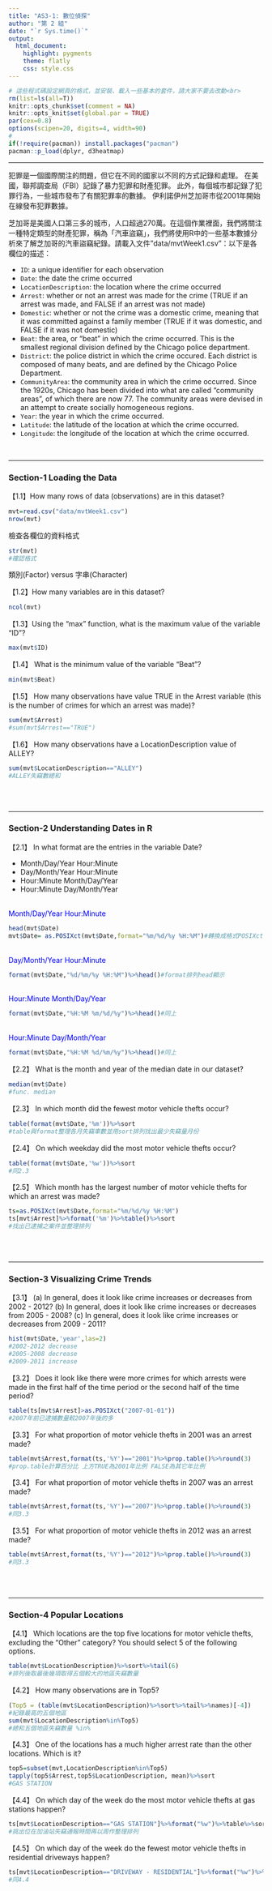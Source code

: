 ```yaml
---
title: "AS3-1: 數位偵探"
author: "第 2 組"
date: "`r Sys.time()`"
output: 
  html_document:
    highlight: pygments
    theme: flatly
    css: style.css
---
```


```r
# 這些程式碼設定網頁的格式，並安裝、載入一些基本的套件，請大家不要去改動<br>
rm(list=ls(all=T))
knitr::opts_chunk$set(comment = NA)
knitr::opts_knit$set(global.par = TRUE)
par(cex=0.8)
options(scipen=20, digits=4, width=90)
#
if(!require(pacman)) install.packages("pacman")
pacman::p_load(dplyr, d3heatmap)
```
<hr>

犯罪是一個國際關注的問題，但它在不同的國家以不同的方式記錄和處理。 在美國，聯邦調查局（FBI）記錄了暴力犯罪和財產犯罪。 此外，每個城市都記錄了犯罪行為，一些城市發布了有關犯罪率的數據。 伊利諾伊州芝加哥市從2001年開始在線發布犯罪數據。

芝加哥是美國人口第三多的城市，人口超過270萬。在這個作業裡面，我們將關注一種特定類型的財產犯罪，稱為「汽車盜竊」，我們將使用R中的一些基本數據分析來了解芝加哥的汽車盜竊紀錄。請載入文件"data/mvtWeek1.csv"：以下是各欄位的描述：

+ `ID`: a unique identifier for each observation
+ `Date`: the date the crime occurred
+ `LocationDescription`: the location where the crime occurred
+ `Arrest`: whether or not an arrest was made for the crime (TRUE if an arrest was made, and FALSE if an arrest was not made)
+ `Domestic`: whether or not the crime was a domestic crime, meaning that it was committed against a family member (TRUE if it was domestic, and FALSE if it was not domestic)
+ `Beat`: the area, or "beat" in which the crime occurred. This is the smallest regional division defined by the Chicago police department.
+ `District`: the police district in which the crime occured. Each district is composed of many beats, and are defined by the Chicago Police Department.
+ `CommunityArea`: the community area in which the crime occurred. Since the 1920s, Chicago has been divided into what are called "community areas", of which there are now 77. The community areas were devised in an attempt to create socially homogeneous regions.
+ `Year`: the year in which the crime occurred.
+ `Latitude`: the latitude of the location at which the crime occurred.
+ `Longitude`: the longitude of the location at which the crime occurred.

<br>

- - -

###  Section-1 Loading the Data

【1.1】How many rows of data (observations) are in this dataset?

```r
mvt=read.csv("data/mvtWeek1.csv")
nrow(mvt)
```

檢查各欄位的資料格式
```r
str(mvt)
#確認格式
```

類別(Factor) versus 字串(Character)

【1.2】How many variables are in this dataset?
```r
ncol(mvt)
```


【1.3】Using the "max" function, what is the maximum value of the variable "ID"?
```r
max(mvt$ID)
```


【1.4】 What is the minimum value of the variable "Beat"?
```r
min(mvt$Beat)
```


【1.5】 How many observations have value TRUE in the Arrest variable (this is the number of crimes for which an arrest was made)?
```r
sum(mvt$Arrest)
#sum(mvt$Arrest=="TRUE")
```

【1.6】 How many observations have a LocationDescription value of ALLEY?
```r
sum(mvt$LocationDescription=="ALLEY")
#ALLEY失竊數總和
```


<br><br>

- - -

### Section-2 Understanding Dates in R

【2.1】 In what format are the entries in the variable Date?

+ Month/Day/Year Hour:Minute
+ Day/Month/Year Hour:Minute
+ Hour:Minute Month/Day/Year
+ Hour:Minute Day/Month/Year

<br>
<span style="color:blue;">Month/Day/Year Hour:Minute</span>
```r
head(mvt$Date)
mvt$Date= as.POSIXct(mvt$Date,format="%m/%d/%y %H:%M")#轉換成格式POSIXct
```
<br>
<span style="color:blue;">Day/Month/Year Hour:Minute</span>
```r
format(mvt$Date,"%d/%m/%y %H:%M")%>%head()#format排列head顯示
```
<br>
<span style="color:blue;">Hour:Minute Month/Day/Year</span>
```r
format(mvt$Date,"%H:%M %m/%d/%y")%>%head()#同上
```
<br><span style="color:blue;">Hour:Minute Day/Month/Year</span>
```r
format(mvt$Date,"%H:%M %d/%m/%y")%>%head()#同上
```


【2.2】 What is the month and year of the median date in our dataset? 
```r
median(mvt$Date)
#func. median
```

【2.3】 In which month did the fewest motor vehicle thefts occur?
```r
table(format(mvt$Date,'%m'))%>%sort
#table與format整理各月失竊車數並用sort排列找出最少失竊量月份
```

【2.4】 On which weekday did the most motor vehicle thefts occur?
```r
table(format(mvt$Date,'%w'))%>%sort
#同2.3
```

【2.5】 Which month has the largest number of motor vehicle thefts for which an arrest was made?
```r
ts=as.POSIXct(mvt$Date,format="%m/%d/%y %H:%M")
ts[mvt$Arrest]%>%format('%m')%>%table()%>%sort
#找出已逮捕之案件並整理排列
```

<br><br>

- - -

### Section-3 Visualizing Crime Trends

【3.1】 (a) In general, does it look like crime increases or decreases from 2002 - 2012? (b) In general, does it look like crime increases or decreases from 2005 - 2008? (c) In general, does it look like crime increases or decreases from 2009 - 2011?
```r
hist(mvt$Date,'year',las=2)
#2002-2012 decrease
#2005-2008 decrease
#2009-2011 increase
```

【3.2】 Does it look like there were more crimes for which arrests were made in the first half of the time period or the second half of the time period?
```r

table(ts[mvt$Arrest]>as.POSIXct("2007-01-01"))
#2007年前已逮捕數量較2007年後的多
```

【3.3】 For what proportion of motor vehicle thefts in 2001 was an arrest made?
```r
table(mvt$Arrest,format(ts,'%Y')=="2001")%>%prop.table()%>%round(3)
#prop.table計算百分比 上方TRUE為2001年比例 FALSE為其它年比例

```

【3.4】 For what proportion of motor vehicle thefts in 2007 was an arrest made?
```r
table(mvt$Arrest,format(ts,'%Y')=="2007")%>%prop.table()%>%round(3)
#同3.3
```

【3.5】 For what proportion of motor vehicle thefts in 2012 was an arrest made?
```r
table(mvt$Arrest,format(ts,'%Y')=="2012")%>%prop.table()%>%round(3)
#同3.3
```

<br><br>

- - -

### Section-4 Popular Locations

【4.1】 Which locations are the top five locations for motor vehicle thefts, excluding the "Other" category? You should select 5 of the following options.

```r
table(mvt$LocationDescription)%>%sort%>%tail(6)
#排列後取最後幾項取得五個較大的地區失竊數量
```

【4.2】 How many observations are in Top5?
```r
(Top5 = (table(mvt$LocationDescription)%>%sort%>%tail%>%names)[-4])
#紀錄最高的五個地區
sum(mvt$LocationDescription%in%Top5)
#總和五個地區失竊數量 %in%
```

【4.3】 One of the locations has a much higher arrest rate than the other locations. Which is it? 
```r
top5=subset(mvt,LocationDescription%in%Top5)
tapply(top5$Arrest,top5$LocationDescription, mean)%>%sort
#GAS STATION
```

【4.4】 On which day of the week do the most motor vehicle thefts at gas stations happen?
```r
ts[mvt$LocationDescription=="GAS STATION"]%>%format("%w")%>%table%>%sort
#挑出位在加油站失竊通報時間再以周作整理排列
```

【4.5】 On which day of the week do the fewest motor vehicle thefts in residential driveways happen?
```r
ts[mvt$LocationDescription=="DRIVEWAY - RESIDENTIAL"]%>%format("%w")%>%table%>%sort
#同4.4
```


<br><br><br>


